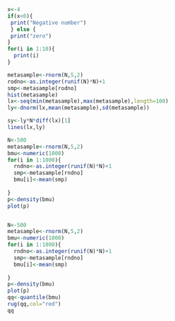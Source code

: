 ```r
x<-4
if(x<0){
 print("Negative number")
 } else {
 print("zero")
}
for(i in 1:10){
  print(i)
}
```


```r
metasample<-rnorm(N,5,2)
rodno<-as.integer(runif(N)*N)+1
smp<-metasample[rodno]
hist(metasample)
lx<-seq(min(metasample),max(metasample),length=100)
ly<-dnorm(lx,mean(metasample),sd(metasample))

sy<-ly*N*diff(lx)[1]
lines(lx,ly)


```














```r
N<-500
metasample<-rnorm(N,5,2)
bmu<-numeric(1000)
for(i in 1:1000){
  rndno<-as.integer(runif(N)*N)+1
  smp<-metasample[rndno]
  bmu[i]<-mean(smp)
  
}
p<-density(bmu)
plot(p)



```

 
```r
N<-500
metasample<-rnorm(N,5,2)
bmu<-numeric(1000)
for(i in 1:1000){
  rndno<-as.integer(runif(N)*N)+1
  smp<-metasample[rndno]
  bmu[i]<-mean(smp)
  
}
p<-density(bmu)
plot(p)
qq<-quantile(bmu)
rug(qq,col="red")
qq
```










